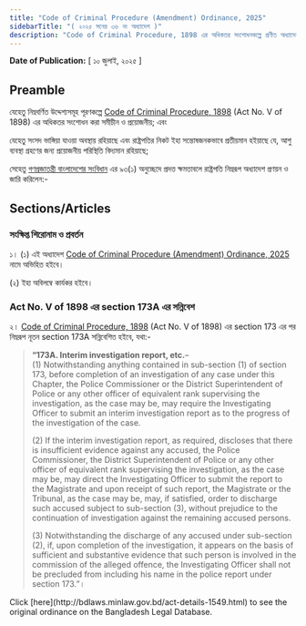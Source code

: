 ```yaml
---
title: "Code of Criminal Procedure (Amendment) Ordinance, 2025"
sidebarTitle: "( ২০২৫ সনের ৩৬ নং অধ্যাদেশ )"
description: "Code of Criminal Procedure, 1898 এর অধিকতর সংশোধনকল্পে প্রণীত অধ্যাদেশ"
---
```


**Date of Publication:** [ ১০ জুলাই, ২০২৫ ]

## Preamble


যেহেতু নিম্নবর্ণিত উদ্দেশ্যসমূহ পূরণকল্পে [Code of Criminal Procedure, 1898](laws/act-75.html) (Act No. V of 1898) এর অধিকতর সংশোধন করা সমীচীন ও প্রয়োজনীয়; এবং

যেহেতু সংসদ ভাঙ্গিয়া যাওয়া অবস্থায় রহিয়াছে এবং রাষ্ট্রপতির নিকট ইহা সন্তোষজনকভাবে প্রতীয়মান হইয়াছে যে, আশু ব্যবস্থা গ্রহণের জন্য প্রয়োজনীয় পরিস্থিতি বিদ্যমান রহিয়াছে;

সেহেতু [গণপ্রজাতন্ত্রী বাংলাদেশের সংবিধান](laws/act-957.html) এর ৯৩(১) অনুচ্ছেদে প্রদত্ত ক্ষমতাবলে রাষ্ট্রপতি নিম্নরূপ অধ্যাদেশ প্রণয়ন ও জারি করিলেন:-

## Sections/Articles

### সংক্ষিপ্ত শিরোনাম ও প্রবর্তন

১। (১) এই অধ্যাদেশ [Code of Criminal Procedure (Amendment) Ordinance, 2025](laws/act-1549.html) নামে অভিহিত হইবে।

(২) ইহা অবিলম্বে কার্যকর হইবে।

### Act No. V of 1898 এর section 173A এর সন্নিবেশ

২। [Code of Criminal Procedure, 1898](laws/act-75.html) (Act No. V of 1898) এর section 173 এর পর নিম্নরূপ নূতন section 173A সন্নিবেশিত হইবে, যথা:-

> **“173A. Interim investigation report, etc.**–  
> (1) Notwithstanding anything contained in sub-section (1) of section 173, before completion of an investigation of any case under this Chapter, the Police Commissioner or the District Superintendent of Police or any other officer of equivalent rank supervising the investigation, as the case may be, may require the Investigating Officer to submit an interim investigation report as to the progress of the investigation of the case.
>
> (2) If the interim investigation report, as required, discloses that there is insufficient evidence against any accused, the Police Commissioner, the District Superintendent of Police or any other officer of equivalent rank supervising the investigation, as the case may be, may direct the Investigating Officer to submit the report to the Magistrate and upon receipt of such report, the Magistrate or the Tribunal, as the case may be, may, if satisfied, order to discharge such accused subject to sub-section (3), without prejudice to the continuation of investigation against the remaining accused persons.
>
> (3) Notwithstanding the discharge of any accused under sub-section (2), if, upon completion of the investigation, it appears on the basis of sufficient and substantive evidence that such person is involved in the commission of the alleged offence, the Investigating Officer shall not be precluded from including his name in the police report under section 173.”।



<Note>
  Click [here](http://bdlaws.minlaw.gov.bd/act-details-1549.html) to see the
  original ordinance on the Bangladesh Legal Database.
</Note>
